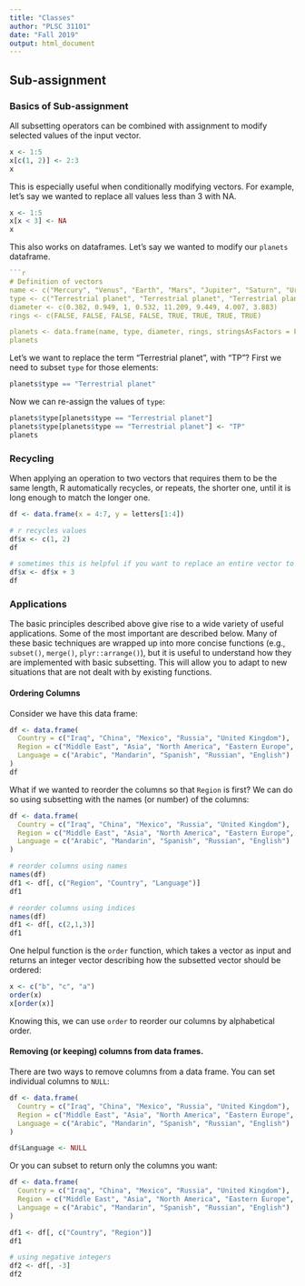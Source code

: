 ```yaml
---
title: "Classes"
author: "PLSC 31101"
date: "Fall 2019"
output: html_document
---
```



## Sub-assignment

### Basics of Sub-assignment

All subsetting operators can be combined with assignment to modify selected values of the input vector.

```r
x <- 1:5
x[c(1, 2)] <- 2:3
x
```

This is especially useful when conditionally modifying vectors. For example, let's say we wanted to replace all values less than 3 with NA.

```r
x <- 1:5
x[x < 3] <- NA
x
```

This also works on dataframes. Let's say we wanted to modify our `planets` dataframe. 

```r
```r
# Definition of vectors
name <- c("Mercury", "Venus", "Earth", "Mars", "Jupiter", "Saturn", "Uranus", "Neptune")
type <- c("Terrestrial planet", "Terrestrial planet", "Terrestrial planet", "Terrestrial planet", "Gas giant", "Gas giant", "Gas giant", "Gas giant")
diameter <- c(0.382, 0.949, 1, 0.532, 11.209, 9.449, 4.007, 3.883)
rings <- c(FALSE, FALSE, FALSE, FALSE, TRUE, TRUE, TRUE, TRUE)

planets <- data.frame(name, type, diameter, rings, stringsAsFactors = F)
planets
```

Let's we want to replace the term "Terrestrial planet", with "TP"? First we need to subset `type` for those elements:

```r
planets$type == "Terrestrial planet"
```

Now we can re-assign the values of `type`:

```r
planets$type[planets$type == "Terrestrial planet"]
planets$type[planets$type == "Terrestrial planet"] <- "TP"
planets
```


### Recycling

When applying an operation to two vectors that requires them to be the same length, R automatically recycles, or repeats, the shorter one, until it is long enough to match the longer one. 

```r
df <- data.frame(x = 4:7, y = letters[1:4])

# r recycles values
df$x <- c(1, 2)
df

# sometimes this is helpful if you want to replace an entire vector to one value.
df$x <- df$x + 3
df
```

### Applications

The basic principles described above give rise to a wide variety of useful applications. Some of the most important are described below. Many of these basic techniques are wrapped up into more concise functions (e.g., `subset()`, `merge()`, `plyr::arrange()`), but it is useful to understand how they are implemented with basic subsetting. This will allow you to adapt to new situations that are not dealt with by existing functions.

#### Ordering Columns {-}

Consider we have this data frame:

```r
df <- data.frame(
  Country = c("Iraq", "China", "Mexico", "Russia", "United Kingdom"),
  Region = c("Middle East", "Asia", "North America", "Eastern Europe", "Western Europe"),
  Language = c("Arabic", "Mandarin", "Spanish", "Russian", "English")
)
df
```

What if we wanted to reorder the columns so that `Region` is first? We can do so using subsetting with the names (or number) of the columns:

```r
df <- data.frame(
  Country = c("Iraq", "China", "Mexico", "Russia", "United Kingdom"),
  Region = c("Middle East", "Asia", "North America", "Eastern Europe", "Western Europe"),
  Language = c("Arabic", "Mandarin", "Spanish", "Russian", "English")
)

# reorder columns using names
names(df)
df1 <- df[, c("Region", "Country", "Language")]
df1

# reorder columns using indices
names(df)
df1 <- df[, c(2,1,3)]
df1
```

One helpul function is the `order` function, which takes a vector as input and returns an integer vector describing how the subsetted vector should be ordered:

```r
x <- c("b", "c", "a")
order(x)
x[order(x)]
```

Knowing this, we can use `order` to reorder our columns by alphabetical order.

#### Removing (or keeping) columns from data frames. {-}

There are two ways to remove columns from a data frame. You can set individual columns to `NULL`: 

```r
df <- data.frame(
  Country = c("Iraq", "China", "Mexico", "Russia", "United Kingdom"),
  Region = c("Middle East", "Asia", "North America", "Eastern Europe", "Western Europe"),
  Language = c("Arabic", "Mandarin", "Spanish", "Russian", "English")
)

df$Language <- NULL
```

Or you can subset to return only the columns you want:

```r
df <- data.frame(
  Country = c("Iraq", "China", "Mexico", "Russia", "United Kingdom"),
  Region = c("Middle East", "Asia", "North America", "Eastern Europe", "Western Europe"),
  Language = c("Arabic", "Mandarin", "Spanish", "Russian", "English")
)

df1 <- df[, c("Country", "Region")]
df1

# using negative integers
df2 <- df[, -3]
df2
```

